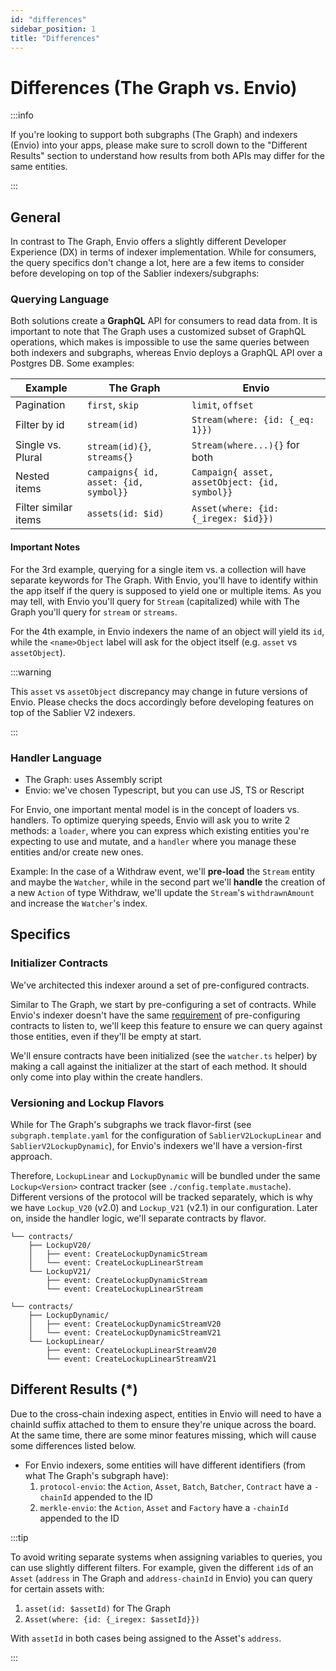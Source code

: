 ```yaml
---
id: "differences"
sidebar_position: 1
title: "Differences"
---
```


# Differences (The Graph vs. Envio)

:::info

If you're looking to support both subgraphs (The Graph) and indexers (Envio) into your apps, please make sure to scroll
down to the "Different Results" section to understand how results from both APIs may differ for the same entities.

:::

## General

In contrast to The Graph, Envio offers a slightly different Developer Experience (DX) in terms of indexer
implementation. While for consumers, the query specifics don't change a lot, here are a few items to consider before
developing on top of the Sablier indexers/subgraphs:

### Querying Language

Both solutions create a **GraphQL** API for consumers to read data from. It is important to note that The Graph uses a
customized subset of GraphQL operations, which makes is impossible to use the same queries between both indexers and
subgraphs, whereas Envio deploys a GraphQL API over a Postgres DB. Some examples:

| Example              | The Graph                             | Envio                                         |
| -------------------- | ------------------------------------- | --------------------------------------------- |
| Pagination           | `first`, `skip`                       | `limit`, `offset`                             |
| Filter by id         | `stream(id)`                          | `Stream(where: {id: {_eq: 1}})`               |
| Single vs. Plural    | `stream(id){}`, `streams{}`           | `Stream(where...){}` for both                 |
| Nested items         | `campaigns{ id, asset: {id, symbol}}` | `Campaign{ asset, assetObject: {id, symbol}}` |
| Filter similar items | `assets(id: $id)`                     | `Asset(where: {id: {_iregex: $id}})`          |

#### Important Notes

For the 3rd example, querying for a single item vs. a collection will have separate keywords for The Graph. With Envio,
you'll have to identify within the app itself if the query is supposed to yield one or multiple items. As you may tell,
with Envio you'll query for `Stream` (capitalized) while with The Graph you'll query for `stream` or `streams`.

For the 4th example, in Envio indexers the name of an object will yield its `id`, while the `<name>Object` label will
ask for the object itself (e.g. `asset` vs `assetObject`).

:::warning

This `asset` vs `assetObject` discrepancy may change in future versions of Envio. Please checks the docs accordingly
before developing features on top of the Sablier V2 indexers.

:::

### Handler Language

- The Graph: uses Assembly script
- Envio: we've chosen Typescript, but you can use JS, TS or Rescript

For Envio, one important mental model is in the concept of loaders vs. handlers. To optimize querying speeds, Envio will
ask you to write 2 methods: a `loader`, where you can express which existing entities you're expecting to use and
mutate, and a `handler` where you manage these entities and/or create new ones.

Example: In the case of a Withdraw event, we'll **pre-load** the `Stream` entity and maybe the `Watcher`, while in the
second part we'll **handle** the creation of a new `Action` of type Withdraw, we'll update the `Stream`'s
`withdrawnAmount` and increase the `Watcher`'s index.

## Specifics

### Initializer Contracts

We've architected this indexer around a set of pre-configured contracts.

Similar to The Graph, we start by pre-configuring a set of contracts. While Envio's indexer doesn't have the same
[requirement](https://discord.com/channels/438038660412342282/438070183794573313/1153155902933831811) of pre-configuring
contracts to listen to, we'll keep this feature to ensure we can query against those entities, even if they'll be empty
at start.

We'll ensure contracts have been initialized (see the `watcher.ts` helper) by making a call against the initializer at
the start of each method. It should only come into play within the create handlers.

### Versioning and Lockup Flavors

While for The Graph's subgraphs we track flavor-first (see `subgraph.template.yaml` for the configuration of
`SablierV2LockupLinear` and `SablierV2LockupDynamic`), for Envio's indexers we'll have a version-first approach.

Therefore, `LockupLinear` and `LockupDynamic` will be bundled under the same `Lockup<Version>` contract tracker (see
`./config.template.mustache`). Different versions of the protocol will be tracked separately, which is why we have
`Lockup_V20` (v2.0) and `Lockup_V21` (v2.1) in our configuration. Later on, inside the handler logic, we'll separate
contracts by flavor.

```tree title="Envio: Contract configuration tree (version-first)"
└── contracts/
    ├── LockupV20/
    │   ├── event: CreateLockupDynamicStream
    │   └── event: CreateLockupLinearStream
    └── LockupV21/
        ├── event: CreateLockupDynamicStream
        └── event: CreateLockupLinearStream
```

```tree title="The Graph: Contract configuration tree (flavor-first)"
└── contracts/
    ├── LockupDynamic/
    │   ├── event: CreateLockupDynamicStreamV20
    │   └── event: CreateLockupDynamicStreamV21
    └── LockupLinear/
        ├── event: CreateLockupLinearStreamV20
        └── event: CreateLockupLinearStreamV21
```

## Different Results (\*)

Due to the cross-chain indexing aspect, entities in Envio will need to have a chainId suffix attached to them to ensure
they're unique across the board. At the same time, there are some minor features missing, which will cause some
differences listed below.

- For Envio indexers, some entities will have different identifiers (from what The Graph's subgraph have):
  1.  `protocol-envio`: the `Action`, `Asset`, `Batch`, `Batcher`, `Contract` have a `-chainId` appended to the ID
  2.  `merkle-envio`: the `Action`, `Asset` and `Factory` have a `-chainId` appended to the ID

:::tip

To avoid writing separate systems when assigning variables to queries, you can use slightly different filters. For
example, given the different `id`s of an `Asset` (`address` in The Graph and `address-chainId` in Envio) you can query
for certain assets with:

1. `asset(id: $assetId)` for The Graph
2. `Asset(where: {id: {_iregex: $assetId}})`

With `assetId` in both cases being assigned to the Asset's `address`.

:::
